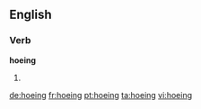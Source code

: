 ==English==

===Verb===
'''hoeing'''

# {{present participle of|hoe}}

[[de:hoeing]]
[[fr:hoeing]]
[[pt:hoeing]]
[[ta:hoeing]]
[[vi:hoeing]]